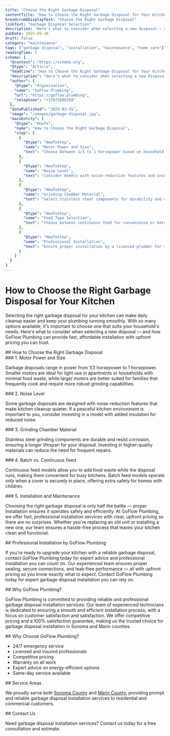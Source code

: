 ```yaml
---
title: "Choose the Right Garbage Disposal"
contentTitle: "How to Choose the Right Garbage Disposal for Your Kitchen"
breadcrumbDisplayText: "Choose the Right Garbage Disposal"
linkText: "Garbage Disposal Selection"
description: "Here's what to consider when selecting a new disposal — and how GoFlow Plumbing can provide fast, affordable installation with upfront pricing you can trust."
pubDate: 2025-09-30
draft: false
category: "maintenance"
tags: ["garbage disposal", "installation", "maintenance", "home care"]
readingTime: 5
schema: {
  "@context": "https://schema.org",
  "@type": "Article",
  "headline": "How to Choose the Right Garbage Disposal for Your Kitchen",
  "description": "Here's what to consider when selecting a new disposal — and how GoFlow Plumbing can provide fast, affordable installation with upfront pricing you can trust.",
  "author": {
    "@type": "Organization",
    "name": "GoFlow Plumbing",
    "url": "https://goflow.plumbing",
    "telephone": "+17072008350"
  },
  "datePublished": "2025-03-25",
  "image": "/images/garbage-disposal.jpg",
  "mainEntity": {
    "@type": "HowTo",
    "name": "How to Choose the Right Garbage Disposal",
    "step": [
      {
        "@type": "HowToStep",
        "name": "Motor Power and Size",
        "text": "Choose between 1/3 to 1 horsepower based on household size and usage. Larger motors suit families with more food waste."
      },
      {
        "@type": "HowToStep",
        "name": "Noise Level",
        "text": "Consider models with noise-reduction features and insulation for quieter operation."
      },
      {
        "@type": "HowToStep",
        "name": "Grinding Chamber Material",
        "text": "Select stainless steel components for durability and corrosion resistance."
      },
      {
        "@type": "HowToStep",
        "name": "Feed Type Selection",
        "text": "Choose between continuous feed for convenience or batch feed for added safety."
      },
      {
        "@type": "HowToStep",
        "name": "Professional Installation",
        "text": "Ensure proper installation by a licensed plumber for safety and efficiency."
      }
    ]
  }
}
---
```


# How to Choose the Right Garbage Disposal for Your Kitchen

<p>
  Selecting the right garbage disposal for your kitchen can make daily cleanup easier and keep your plumbing running smoothly. With so many options available, it's important to choose one that suits your household's needs. Here's what to consider when selecting a new disposal — and how GoFlow Plumbing can provide fast, affordable installation with upfront pricing you can trust.
</p>

<section>
  ## How to Choose the Right Garbage Disposal
  <div>
    ### 1. Motor Power and Size
    <div>
      <p>Garbage disposals range in power from 1/3 horsepower to 1 horsepower. Smaller motors are ideal for light use in apartments or households with minimal food waste, while larger motors are better suited for families that frequently cook and require more robust grinding capabilities.</p>
    </div>
  </div>

  <div>
    ### 2. Noise Level
    <div>
      <p>Some garbage disposals are designed with noise-reduction features that make kitchen cleanup quieter. If a peaceful kitchen environment is important to you, consider investing in a model with added insulation for reduced noise.</p>
    </div>
  </div>

  <div>
    ### 3. Grinding Chamber Material
    <div>
      <p>Stainless steel grinding components are durable and resist corrosion, ensuring a longer lifespan for your disposal. Investing in higher-quality materials can reduce the need for frequent repairs.</p>
    </div>
  </div>

  <div>
    ### 4. Batch vs. Continuous Feed
    <div>
      <p>Continuous feed models allow you to add food waste while the disposal runs, making them convenient for busy kitchens. Batch feed models operate only when a cover is securely in place, offering extra safety for homes with children.</p>
    </div>
  </div>

  <div>
    ### 5. Installation and Maintenance
    <div>
      <p>Choosing the right garbage disposal is only half the battle — proper installation ensures it operates safely and efficiently. At GoFlow Plumbing, we offer fast, professional installation services with clear, upfront pricing so there are no surprises. Whether you're replacing an old unit or installing a new one, our team ensures a hassle-free process that leaves your kitchen clean and functional.</p>
    </div>
  </div>
</section>

<section>
  ## Professional Installation by GoFlow Plumbing
  <div>
    <p>If you're ready to upgrade your kitchen with a reliable garbage disposal, contact GoFlow Plumbing today for expert advice and professional installation you can count on. Our experienced team ensures proper sealing, secure connections, and leak-free performance — all with upfront pricing so you know exactly what to expect. Contact GoFlow Plumbing today for expert garbage disposal installation you can rely on.</p>
  </div>
</section>

<section>
  ## Why GoFlow Plumbing?
  <div>
    <p>GoFlow Plumbing is committed to providing reliable and professional garbage disposal installation services. Our team of experienced technicians is dedicated to ensuring a smooth and efficient installation process, with a focus on customer satisfaction and satisfaction. We offer competitive pricing and a 100% satisfaction guarantee, making us the trusted choice for garbage disposal installation in Sonoma and Marin counties.</p>
  </div>
</section>

<section>
  ## Why Choose GoFlow Plumbing?

  <div>
    <ul>
      <li>24/7 emergency service</li>
      <li>Licensed and insured professionals</li>
      <li>Competitive pricing</li>
      <li>Warranty on all work</li>
      <li>Expert advice on energy-efficient options</li>
      <li>Same-day service available</li>
    </ul>
  </div>
</section>

<section>
  ## Service Areas

  <div>
    <p>We proudly serve both <a href="/sonoma-county-plumbing">Sonoma County</a> and <a href="/marin-county-plumbing">Marin County</a>, providing prompt and reliable garbage disposal installation services to residential and commercial customers.</p>
  </div>
</section>

<section>
  ## Contact Us

  <p>Need garbage disposal installation services? Contact us today for a free consultation and estimate.</p>
</section>
